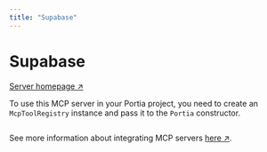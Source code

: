 ```yaml
---
title: "Supabase"
---
```

<!-- WARNING: This file is auto-generated by generate_tool_docs.py. Do not edit manually. -->


# Supabase

[Server homepage ↗](https://github.com/supabase-community/supabase-mcp)

To use this MCP server in your Portia project, you need to create an `McpToolRegistry` instance and pass it to the `Portia` constructor.

```python

```

See more information about integrating MCP servers [here ↗](/mcp-servers).

